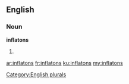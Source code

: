 ==English==

===Noun===
'''inflatons'''

# {{plural of|inflaton}}

[[Category:English plurals]]

[[ar:inflatons]]
[[fr:inflatons]]
[[ku:inflatons]]
[[my:inflatons]]